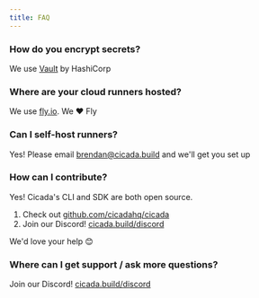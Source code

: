 ```yaml
---
title: FAQ
---
```



### How do you encrypt secrets?
We use [Vault](https://www.vaultproject.io/) by HashiCorp

### Where are your cloud runners hosted?
We use [fly.io](https://fly.io). We ❤️ Fly


### Can I self-host runners?
Yes! Please email [brendan@cicada.build](https://cicada.build) and we'll get you set up


### How can I contribute?
Yes! Cicada's CLI and SDK are both open source.
1. Check out [github.com/cicadahq/cicada](https://github.com/cicadahq/cicada)
2. Join our Discord! [cicada.build/discord](https://cicada.build/discord)

We'd love your help 😊


### Where can I get support / ask more questions?
Join our Discord! [cicada.build/discord](https://cicada.build/discord)